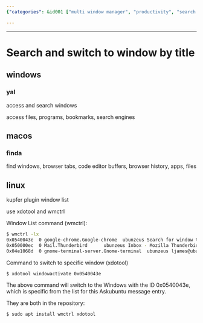 ```yaml
---
{"categories": &id001 ["multi window manager", "productivity", "search window by name", "window manager"], "category": "Window Management", "date": "2023-12-22 23:52:59", "description": "This article provides detailed instructions on how to search and switch between windows using tools like xdotool and wmctrl for various operating systems such as Windows, macOS, and Linux. It covers the installation process via the apt package manager, making it easy for users to follow along and enhance their window management experience.", "tags": *id001, "title": "Search and switch to window by title"}

---
```


------

# Search and switch to window by title

## windows

### yal

access and search windows

access files, programs, bookmarks, search engines

## macos

### finda

find windows, browser tabs, code editor buffers, browser history, apps, files

## linux

kupfer plugin window list

use xdotool and wmctrl

Window List command (wmctrl):
```bash
$ wmctrl -lx
0x0540043e  0 google-chrome.Google-chrome  ubunzeus Search for window title? - Ask Ubuntu - Google Chrome
0x050000ec  0 Mail.Thunderbird      ubunzeus Inbox - Mozilla Thunderbird
0x04e1068d  0 gnome-terminal-server.Gnome-terminal  ubunzeus ljames@ubunzeus: ~
```
Command to switch to specific window (xdotool)
```bash
$ xdotool windowactivate 0x0540043e
```
The above command will switch to the Windows with the ID 0x0540043e, which is specific from the list for this Askubuntu message entry.

They are both in the repository:
```bash
$ sudo apt install wmctrl xdotool
```

